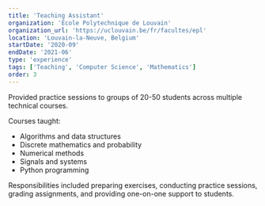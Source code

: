 ```yaml
---
title: 'Teaching Assistant'
organization: 'École Polytechnique de Louvain'
organization_url: 'https://uclouvain.be/fr/facultes/epl'
location: 'Louvain-la-Neuve, Belgium'
startDate: '2020-09'
endDate: '2021-06'
type: 'experience'
tags: ['Teaching', 'Computer Science', 'Mathematics']
order: 3
---
```


Provided practice sessions to groups of 20-50 students across multiple technical courses.

Courses taught:

- Algorithms and data structures
- Discrete mathematics and probability
- Numerical methods
- Signals and systems
- Python programming

Responsibilities included preparing exercises, conducting practice sessions, grading assignments, and providing one-on-one support to students.
